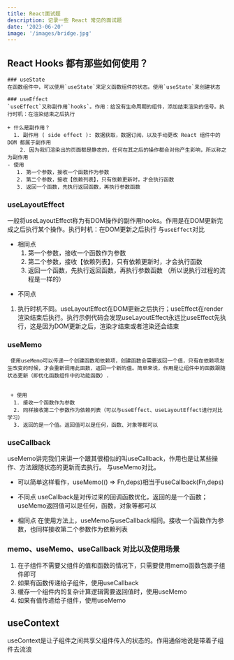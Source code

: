 ```yaml
---
title: React面试题
description: 记录一些 React 常见的面试题
date: '2023-06-20'
image: '/images/bridge.jpg'
---
```



##  React Hooks 都有那些如何使用？
    ### useState
    在函数组件中，可以使用`useState`来定义函数组件的状态。使用`useState`来创建状态

    ### useEffect
    `useEffect`又称副作用`hooks`。作用：给没有生命周期的组件，添加结束渲染的信号。执行时机：在渲染结束之后执行

    + 什么是副作用？
      1. 副作用 ( side effect ): 数据获取，数据订阅，以及手动更改 React 组件中的 DOM 都属于副作用
        2. 因为我们渲染出的页面都是静态的，任何在其之后的操作都会对他产生影响，所以称之为副作用
    - 使用
       1. 第一个参数，接收一个函数作为参数
       2. 第二个参数，接收【依赖列表】，只有依赖更新时，才会执行函数
       3. 返回一个函数，先执行返回函数，再执行参数函数

###  useLayoutEffect
一般将useLayoutEffect称为有DOM操作的副作用hooks。作用是在DOM更新完成之后执行某个操作。执行时机：在DOM更新之后执行
  与`useEffect`对比
  + 相同点
    1. 第一个参数，接收一个函数作为参数
    2. 第二个参数，接收【依赖列表】，只有依赖更新时，才会执行函数
    3. 返回一个函数，先执行返回函数，再执行参数函数
    （所以说执行过程的流程是一样的）

 - 不同点
 1. 执行时机不同。useLayoutEffect在DOM更新之后执行；useEffect在render渲染结束后执行。执行示例代码会发现useLayoutEffect永远比useEffect先执行，这是因为DOM更新之后，渲染才结束或者渲染还会结束

 ### useMemo
     使用useMemo可以传递一个创建函数和依赖项，创建函数会需要返回一个值，只有在依赖项发生改变的时候，才会重新调用此函数，返回一个新的值。简单来说，作用是让组件中的函数跟随状态更新（即优化函数组件中的功能函数）.

     
     + 使用
      1. 接收一个函数作为参数
      2. 同样接收第二个参数作为依赖列表（可以与useEffect、useLayoutEffect进行对比学习）
      3. 返回的是一个值。返回值可以是任何，函数、对象等都可以


### useCallback
useMemo讲完我们来讲一个跟其很相似的叫useCallback，作用也是让某些操作、方法跟随状态的更新而去执行。
与useMemo对比。
+ 可以简单这样看作，useMemo(() => Fn,deps)相当于useCallback(Fn,deps)

- 不同点
 useCallback是对传过来的回调函数优化，返回的是一个函数；useMemo返回值可以是任何，函数，对象等都可以

* 相同点
 在使用方法上，useMemo与useCallback相同。接收一个函数作为参数，也同样接收第二个参数作为依赖列表

 ### memo、useMemo、useCallback 对比以及使用场景
  1. 在子组件不需要父组件的值和函数的情况下，只需要使用memo函数包裹子组件即可
  2. 如果有函数传递给子组件，使用useCallback
  3. 缓存一个组件内的复杂计算逻辑需要返回值时，使用useMemo
  4. 如果有值传递给子组件，使用useMemo
  
  ## useContext
  useContext是让子组件之间共享父组件传入的状态的。作用通俗地说是带着子组件去流浪


